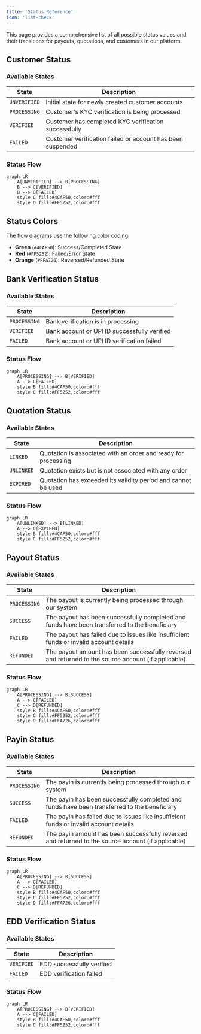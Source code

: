 ```yaml
---
title: 'Status Reference'
icon: 'list-check'
---
```


This page provides a comprehensive list of all possible status values and their transitions for payouts, quotations, and customers in our platform.

## Customer Status

### Available States
| State | Description |
|-------|-------------|
| `UNVERIFIED` | Initial state for newly created customer accounts |
| `PROCESSING` | Customer's KYC verification is being processed |
| `VERIFIED` | Customer has completed KYC verification successfully |
| `FAILED` | Customer verification failed or account has been suspended |

### Status Flow
```mermaid
graph LR
    A[UNVERIFIED] --> B[PROCESSING]
    B --> C[VERIFIED]
    B --> D[FAILED]
    style C fill:#4CAF50,color:#fff
    style D fill:#FF5252,color:#fff
```

## Status Colors

The flow diagrams use the following color coding:
- **Green** (`#4CAF50`): Success/Completed State
- **Red** (`#FF5252`): Failed/Error State
- **Orange** (`#FFA726`): Reversed/Refunded State

## Bank Verification Status

### Available States
| State | Description |
|-------|-------------|
| `PROCESSING` | Bank verification is in processing |
| `VERIFIED` | Bank account or UPI ID successfully verified |
| `FAILED` | Bank account or UPI ID verification failed |

### Status Flow
```mermaid
graph LR
    A[PROCESSING] --> B[VERIFIED]
    A --> C[FAILED]
    style B fill:#4CAF50,color:#fff
    style C fill:#FF5252,color:#fff
```

## Quotation Status

### Available States
| State | Description |
|-------|-------------|
| `LINKED` | Quotation is associated with an order and ready for processing |
| `UNLINKED` | Quotation exists but is not associated with any order |
| `EXPIRED` | Quotation has exceeded its validity period and cannot be used |

### Status Flow
```mermaid
graph LR
    A[UNLINKED] --> B[LINKED]
    A --> C[EXPIRED]
    style B fill:#4CAF50,color:#fff
    style C fill:#FF5252,color:#fff
```

## Payout Status

### Available States
| State | Description |
|-------|-------------|
| `PROCESSING` | The payout is currently being processed through our system |
| `SUCCESS` | The payout has been successfully completed and funds have been transferred to the beneficiary |
| `FAILED` | The payout has failed due to issues like insufficient funds or invalid account details |
| `REFUNDED` | The payout amount has been successfully reversed and returned to the source account (if applicable) |

### Status Flow
```mermaid
graph LR
    A[PROCESSING] --> B[SUCCESS]
    A --> C[FAILED]
    C --> D[REFUNDED]
    style B fill:#4CAF50,color:#fff
    style C fill:#FF5252,color:#fff
    style D fill:#FFA726,color:#fff
```

## Payin Status

### Available States
| State | Description |
|-------|-------------|
| `PROCESSING` | The payin is currently being processed through our system |
| `SUCCESS` | The payin has been successfully completed and funds have been transferred to the beneficiary |
| `FAILED` | The payin has failed due to issues like insufficient funds or invalid account details |
| `REFUNDED` | The payin amount has been successfully reversed and returned to the source account (if applicable) |

### Status Flow
```mermaid
graph LR
    A[PROCESSING] --> B[SUCCESS]
    A --> C[FAILED]
    C --> D[REFUNDED]
    style B fill:#4CAF50,color:#fff
    style C fill:#FF5252,color:#fff
    style D fill:#FFA726,color:#fff
```

## EDD Verification Status

### Available States
| State | Description |
|-------|-------------|
| `VERIFIED` | EDD successfully verified |
| `FAILED` | EDD verification failed |

### Status Flow
```mermaid
graph LR
    A[PROCESSING] --> B[VERIFIED]
    A --> C[FAILED]
    style B fill:#4CAF50,color:#fff
    style C fill:#FF5252,color:#fff
```